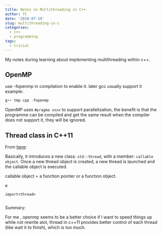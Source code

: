 ```yaml
---
title: Notes on Multithreading in C++
author: TC
date: '2018-07-19'
slug: multithreading-in-c
categories:
  - c++
  - programming
tags:
  - trivial
---
```


My notes during learning about implementing multithreading within c++.

## OpenMP

use -fopenmp in compilation to enable it. later gcc usually support it example:

```c
g++ tmp.cpp -fopenmp
```

OpenMP uses `#pragma xxxx` to support parallelization, the benefit is that the programme can be compiled and get the same result when the compiler does not support it, they will be ignored.





## Thread class in C++11

From [here](https://www.geeksforgeeks.org/multithreading-in-cpp/):

Basically, it introduces a new class: `std::thread`, with a member: `callable object`. Once a new thread object is created, a new thread is launched and the callable object is executed.

callable object = a function pointer or a function object.

e



```
import<thread>


```

Summary:

For me , openmp seems to be a better choice if I want to speed things up while not rewrite alot, thread in c++11 provides better control of each thread (like wait it to finish), which is too much.